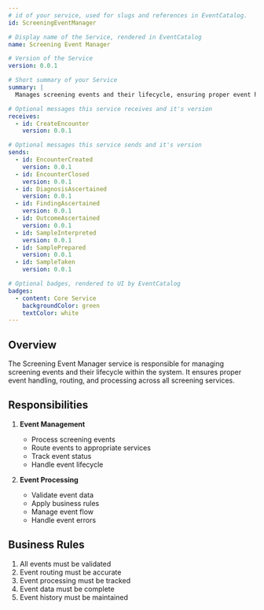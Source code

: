 ```yaml
---
# id of your service, used for slugs and references in EventCatalog.
id: ScreeningEventManager

# Display name of the Service, rendered in EventCatalog
name: Screening Event Manager

# Version of the Service
version: 0.0.1

# Short summary of your Service
summary: |
  Manages screening events and their lifecycle, ensuring proper event handling, routing, and processing across the screening system.

# Optional messages this service receives and it's version
receives:
  - id: CreateEncounter
    version: 0.0.1

# Optional messages this service sends and it's version
sends:
  - id: EncounterCreated
    version: 0.0.1
  - id: EncounterClosed
    version: 0.0.1
  - id: DiagnosisAscertained
    version: 0.0.1
  - id: FindingAscertained
    version: 0.0.1
  - id: OutcomeAscertained
    version: 0.0.1
  - id: SampleInterpreted
    version: 0.0.1
  - id: SamplePrepared
    version: 0.0.1
  - id: SampleTaken
    version: 0.0.1

# Optional badges, rendered to UI by EventCatalog
badges:
  - content: Core Service
    backgroundColor: green
    textColor: white
---
```


## Overview

The Screening Event Manager service is responsible for managing screening events and their lifecycle within the system. It ensures proper event handling, routing, and processing across all screening services.

## Responsibilities

1. **Event Management**

   - Process screening events
   - Route events to appropriate services
   - Track event status
   - Handle event lifecycle

2. **Event Processing**

   - Validate event data
   - Apply business rules
   - Manage event flow
   - Handle event errors

## Business Rules

1. All events must be validated
2. Event routing must be accurate
3. Event processing must be tracked
4. Event data must be complete
5. Event history must be maintained

<NodeGraph />
